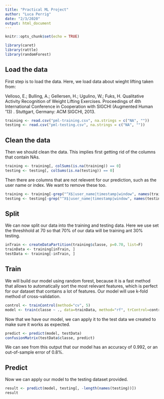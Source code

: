 ```yaml
---
title: "Practical ML Project"
author: "Luca Perrig"
date: "2/3/2020"
output: html_document
---
```


```r
knitr::opts_chunk$set(echo = TRUE)
```

```r
library(caret)
library(rattle)
library(randomForest)
```


## Load the data

First step is to load the data. Here, we load data about wieght lifting taken from:

Velloso, E.; Bulling, A.; Gellersen, H.; Ugulino, W.; Fuks, H. Qualitative Activity Recognition of Weight Lifting Exercises. Proceedings of 4th International Conference in Cooperation with SIGCHI (Augmented Human '13) . Stuttgart, Germany: ACM SIGCHI, 2013. 

```r
training <- read.csv("pml-training.csv", na.strings = c("NA", ""))
testing <- read.csv("pml-testing.csv", na.strings = c("NA", ""))
```

## Clean the data

Then we should clean the data. This implies first getting rid of the columns that contain NAs.

```r
training <- training[, colSums(is.na(training)) == 0]
testing <- testing[, colSums(is.na(testing)) == 0]
```

Then there are columns that are not relevent for our prediction, such as the user name or index. We want to remove these too.

```r
training <- training[-grep("^X$|user_name|timestamp|window", names(training))]
testing <- testing[-grep("^X$|user_name|timestamp|window", names(testing))]
```

## Split

We can now split our data into the training and testing data. Here we use set the threshhold at 70 so that 70% of our data will be training ant 30% testing.

```r
inTrain <- createDataPartition(training$classe, p=0.70, list=F)
trainData <- training[inTrain, ]
testData <- training[-inTrain, ]
```

## Train

We will build our model using random forest, because it is a fast method that allows to automatically sort the most relevant features, which is perfect for our dataset that contains a lot of features. Our model will use k-fold method of cross-validation.

```r
control <- trainControl(method="cv", 5)
model <- train(classe ~ ., data=trainData, method="rf", trControl=control, ntree=250)
```

Now that we have our model, we can apply it to the test data we created to make sure it works as expected.

```r
predict <- predict(model, testData)
confusionMatrix(testData$classe, predict)
```

We can see from this output that our model has an accuracy of 0.992, or an out-of-sample error of 0.8%.

## Predict

Now we can apply our model to the testing dataset provided.


```r
result <- predict(model, testing[, -length(names(testing))])
result
```